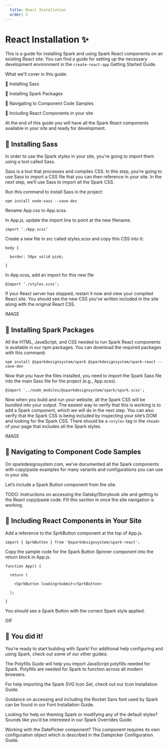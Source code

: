 ```yaml
---
  title: React Installation
  order: 5
---
```


# React Installation ✨

This is a guide for installing Spark and using Spark
 React components on an existing React site. You can
 find a guide for setting up the necessary development
 environment in the `create-react-app` Getting Started Guide.

 What we'll cover in this guide:



🎨 Installing Sass



🧱 Installing Spark Packages



🧭 Navigating to Component Code Samples



📘 Including React Components in your site

At the end of this guide you will have all the Spark React components available in your site and ready for development.

## 🎨 Installing Sass

In order to use the Spark styles in your site, you're going to import them using a tool called Sass.



Sass is a tool that processes and compiles CSS. In this step, you’re going to use Sass to import a CSS file that you can then reference in your site. In the next step, we’ll use Sass to import all the Spark CSS.



Run this command to install Sass in the project:

```
npm install node-sass --save-dev
```

Rename App.css to App.scss.

In App.js, update the import line to point at the new filename.

```
import ‘./App.scss’
```

Create a new file in src called styles.scss and copy this CSS into it:

```
body {

  border: 50px solid pink;

}
```

In App.scss, add an import for this new file

```
@import ‘./styles.scss’;
```

If your React server has stopped, restart it now and view your compiled React site. You should see the new CSS you’ve written included in the site along with the original React CSS.

IMAGE

## 🧱 Installing Spark Packages

All the HTML, JavaScript, and CSS needed to run Spark React components is available in our npm packages. You can download the required packages with this command:

```
npm install @sparkdesignsystem/spark @sparkdesignsystem/spark-react --save-dev
```

Now that you have the files installed, you need to import the Spark Sass file into the main Sass file for the project (e.g., App.scss).

```
@import '../node_modules/@sparkdesignsystem/spark/spark.scss';
```

Now when you build and run your website, all the Spark CSS will be bundled into your output. The easiest way to verify that this is working is to add a Spark component, which we will do in the next step. You can also verify that the Spark CSS is being included by inspecting your site’s DOM and looking for the Spark CSS. There should be a `<style>` tag in the `<head>` of your page that includes all the Spark styles.

IMAGE

## 🧭 Navigating to Component Code Samples

On sparkdesignsystem.com, we’ve documented all the Spark components with copy/paste examples for many variants and configurations you can use in your site.

Let’s include a Spark Button component from the site.

TODO: Instructions on accessing the Gatsby/Storybook site and getting to the React copy/paste code. Fill this section in once the site navigation is working.

## 📘 Including React Components in Your Site

Add a reference to the SprkButton component at the top of App.js.

```
import { SprkButton } from '@sparkdesignsystem/spark-react';
```

Copy the sample code for the Spark Button Spinner component into the return block in App.js.

```
function App() {

  return (

    <SprkButton loading>Submit</SprkButton>

  );

}
```

You should see a Spark Button with the correct Spark style applied.

GIF

## 🎉 You did it!

You’re ready to start building with Spark! For additional help configuring and using Spark, check out some of our other guides:

The Polyfills Guide will help you import JavaScript polyfills needed for Spark. Polyfills are needed for Spark to function across all modern browsers.

For help importing the Spark SVG Icon Set, check out our Icon Installation Guide.

Guidance on accessing and including the Rocket Sans font used by Spark can be found in our Font Installation Guide.

Looking for help on theming Spark or modifying any of the default styles? Sounds like you’d be interested in our Spark Overrides Guide.

Working with the DatePicker component? This component requires its own configuration object which is described in the Datepicker Configuration Guide.


